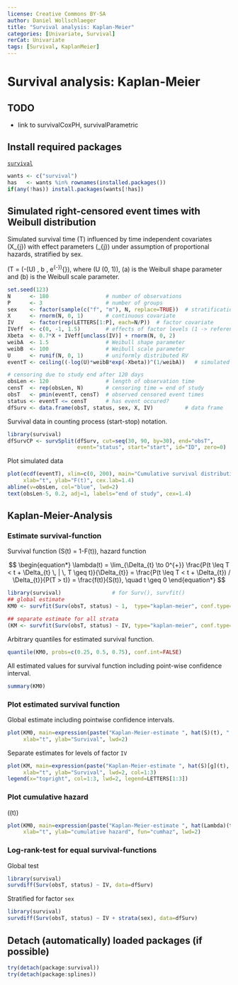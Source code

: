 ---
license: Creative Commons BY-SA
author: Daniel Wollschlaeger
title: "Survival analysis: Kaplan-Meier"
categories: [Univariate, Survival]
rerCat: Univariate
tags: [Survival, KaplanMeier]
---

Survival analysis: Kaplan-Meier
=========================

TODO
-------------------------

 - link to survivalCoxPH, survivalParametric

Install required packages
-------------------------

[`survival`](http://cran.r-project.org/package=survival)

```{r}
wants <- c("survival")
has   <- wants %in% rownames(installed.packages())
if(any(!has)) install.packages(wants[!has])
```

Simulated right-censored event times with Weibull distribution
-------------------------

Simulated survival time \(T\) influenced by time independent covariates \(X_{j}\) with effect parameters \(\beta_{j}\) under assumption of proportional hazards, stratified by sex.

\(T = (-\ln(U) \, b \, e^{-\bf{X} \bf{\beta}})^{\frac{1}{a}}\), where \(U \sim \mathcal{U}(0, 1)\), \(a\) is the Weibull shape parameter and \(b\) is the Weibull scale parameter.

```{r}
set.seed(123)
N      <- 180                  # number of observations
P      <- 3                    # number of groups
sex    <- factor(sample(c("f", "m"), N, replace=TRUE))  # stratification factor
X      <- rnorm(N, 0, 1)       # continuous covariate
IV     <- factor(rep(LETTERS[1:P], each=N/P))  # factor covariate
IVeff  <- c(0, -1, 1.5)        # effects of factor levels (1 -> reference level)
Xbeta  <- 0.7*X + IVeff[unclass(IV)] + rnorm(N, 0, 2)
weibA  <- 1.5                  # Weibull shape parameter
weibB  <- 100                  # Weibull scale parameter
U      <- runif(N, 0, 1)       # uniformly distributed RV
eventT <- ceiling((-log(U)*weibB*exp(-Xbeta))^(1/weibA))   # simulated event time

# censoring due to study end after 120 days
obsLen <- 120                  # length of observation time
censT  <- rep(obsLen, N)       # censoring time = end of study
obsT   <- pmin(eventT, censT)  # observed censored event times
status <- eventT <= censT      # has event occured?
dfSurv <- data.frame(obsT, status, sex, X, IV)          # data frame
```

Survival data in counting process (start-stop) notation.

```{r}
library(survival)
dfSurvCP <- survSplit(dfSurv, cut=seq(30, 90, by=30), end="obsT",
                      event="status", start="start", id="ID", zero=0)
```

Plot simulated data

```{r rerSurvivalKM01}
plot(ecdf(eventT), xlim=c(0, 200), main="Cumulative survival distribution",
     xlab="t", ylab="F(t)", cex.lab=1.4)
abline(v=obsLen, col="blue", lwd=2)
text(obsLen-5, 0.2, adj=1, labels="end of study", cex=1.4)
```

Kaplan-Meier-Analysis
-------------------------

### Estimate survival-function

Survival function \(S(t) = 1-F(t)\), hazard function

$$
\begin{equation*}
\lambda(t) = \lim_{\Delta_{t} \to 0^{+}} \frac{P(t \leq T < t + \Delta_{t} \, | \, T \geq t)}{\Delta_{t}} = \frac{P(t \leq T < t + \Delta_{t}) / \Delta_{t}}{P(T > t)} = \frac{f(t)}{S(t)}, \quad t \geq 0
\end{equation*}
$$

```{r}
library(survival)                # for Surv(), survfit()
## global estimate
KM0 <- survfit(Surv(obsT, status) ~ 1,  type="kaplan-meier", conf.type="log", data=dfSurv)

## separate estimate for all strata
(KM <- survfit(Surv(obsT, status) ~ IV, type="kaplan-meier", conf.type="log", data=dfSurv))
```

Arbitrary quantiles for estimated survival function.

```{r}
quantile(KM0, probs=c(0.25, 0.5, 0.75), conf.int=FALSE)
```

All estimated values for survival function including point-wise confidence interval.

```{r}
summary(KM0)
```

### Plot estimated survival function

Global estimate including pointwise confidence intervals.

```{r rerSurvivalKM02}
plot(KM0, main=expression(paste("Kaplan-Meier-estimate ", hat(S)(t), " with CI")),
     xlab="t", ylab="Survival", lwd=2)
```

Separate estimates for levels of factor `IV`

```{r rerSurvivalKM03}
plot(KM, main=expression(paste("Kaplan-Meier-estimate ", hat(S)[g](t), " for groups g")),
     xlab="t", ylab="Survival", lwd=2, col=1:3)
legend(x="topright", col=1:3, lwd=2, legend=LETTERS[1:3])
```

### Plot cumulative hazard

\(\hat{\Lambda}(t)\)

```{r rerSurvivalKM04}
plot(KM0, main=expression(paste("Kaplan-Meier-estimate ", hat(Lambda)(t))),
     xlab="t", ylab="cumulative hazard", fun="cumhaz", lwd=2)
```

### Log-rank-test for equal survival-functions

Global test

```{r}
library(survival)
survdiff(Surv(obsT, status) ~ IV, data=dfSurv)
```

Stratified for factor `sex`

```{r}
library(survival)
survdiff(Surv(obsT, status) ~ IV + strata(sex), data=dfSurv)
```

Detach (automatically) loaded packages (if possible)
-------------------------

```{r}
try(detach(package:survival))
try(detach(package:splines))
```
